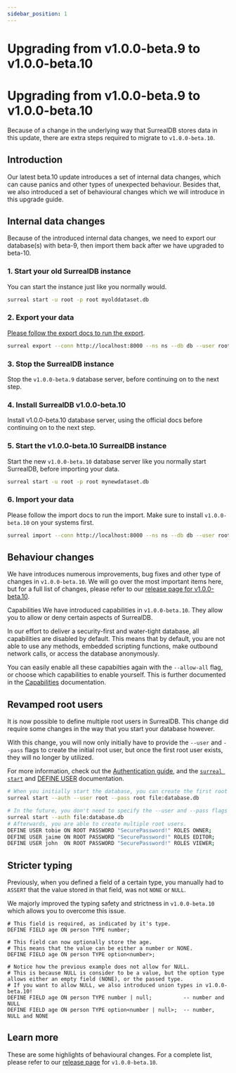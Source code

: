 ```yaml
---
sidebar_position: 1
---
```


# Upgrading from v1.0.0-beta.9 to v1.0.0-beta.10

# Upgrading from v1.0.0-beta.9 to v1.0.0-beta.10

Because of a change in the underlying way that SurrealDB stores data in this update, there are extra steps required to migrate to `v1.0.0-beta.10`.

## Introduction
Our latest beta.10 update introduces a set of internal data changes, which can cause panics and other types of unexpected behaviour. Besides that, we also introduced a set of behavioural changes which we will introduce in this upgrade guide.

## Internal data changes
Because of the introduced internal data changes, we need to export our database(s) with beta-9, then import them back after we have upgraded to beta-10.

### 1. Start your old SurrealDB instance
You can start the instance just like you normally would.

```bash
surreal start -u root -p root myolddataset.db
```

### 2. Export your data
[Please follow the export docs to run the export](/docs/1.1.x/cli/export).

```bash
surreal export --conn http://localhost:8000 --ns ns --db db --user root --pass root mydata.surql
```
### 3. Stop the SurrealDB instance
Stop the `v1.0.0-beta.9` database server, before continuing on to the next step.

### 4. Install SurrealDB v1.0.0-beta.10
Install v1.0.0-beta.10 database server, using the official docs before continuing on to the next step.

### 5. Start the v1.0.0-beta.10 SurrealDB instance
Start the new `v1.0.0-beta.10` database server like you normally start SurrealDB, before importing your data.

```bash
surreal start -u root -p root mynewdataset.db
```
### 6. Import your data
Please follow the import docs to run the import. Make sure to install `v1.0.0-beta.10` on your systems first.

```bash
surreal import --conn http://localhost:8000 --ns ns --db db --user root --pass root mydata.surql
```

## Behaviour changes
We have introduces numerous improvements, bug fixes and other type of changes in `v1.0.0-beta.10`. We will go over the most important items here, but for a full list of changes, please refer to our [release page for v1.0.0-beta.10](https://surrealdb.com/releases).

Capabilities
We have introduced capabilities in `v1.0.0-beta.10`. They allow you to allow or deny certain aspects of SurrealDB.

In our effort to deliver a security-first and water-tight database, all capabilities are disabled by default. This means that by default, you are not able to use any methods, embedded scripting functions, make outbound network calls, or access the database anonymously.

You can easily enable all these capabilties again with the `--allow-all` flag, or choose which capabilities to enable yourself.
This is further documented in the [Capabilities](/docs/1.1.x/security/capabilities) documentation.

## Revamped root users
It is now possible to define multiple root users in SurrealDB. This change did require some changes in the way that you start your database however.

With this change, you will now only initially have to provide the `--user` and `--pass` flags to create the initial root user, but once the first root user exists, they will no longer by utilized.

For more information, check out the [Authentication guide](/docs/1.1.x/security/authentication), and the [`surreal start`](/docs/1.1.x/cli/start) and [DEFINE USER](/docs/1.1.x/surrealql/statements/define/user) documentation. 

```bash title="Command"
# When you initially start the database, you can create the first root user.
surreal start --auth --user root --pass root file:database.db

# In the future, you don't need to specify the --user and --pass flags anymore
surreal start --auth file:database.db
# Afterwards, you are able to create multiple root users.
DEFINE USER tobie ON ROOT PASSWORD "SecurePassword!" ROLES OWNER;
DEFINE USER jaime ON ROOT PASSWORD "SecurePassword!" ROLES EDITOR;
DEFINE USER john  ON ROOT PASSWORD "SecurePassword!" ROLES VIEWER;
```

## Stricter typing
Previously, when you defined a field of a certain type, you manually had to `ASSERT` that the value stored in that field, was not `NONE` or `NULL`.

We majorly improved the typing safety and strictness in `v1.0.0-beta.10` which allows you to overcome this issue.

```surql
# This field is required, as indicated by it's type.
DEFINE FIELD age ON person TYPE number;

# This field can now optionally store the age.
# This means that the value can be either a number or NONE.
DEFINE FIELD age ON person TYPE option<number>;

# Notice how the previous example does not allow for NULL.
# This is because NULL is consider to be a value, but the option type allows either an empty field (NONE), or the passed type.
# If you want to allow NULL, we also introduced union types in v1.0.0-beta.10!
DEFINE FIELD age ON person TYPE number | null;			-- number and NULL
DEFINE FIELD age ON person TYPE option<number | null>;	-- number, NULL and NONE
```

## Learn more 
These are some highlights of behavioural changes. For a complete list, please refer to our [release page](https://surrealdb.com/releases) for `v1.0.0-beta.10`.